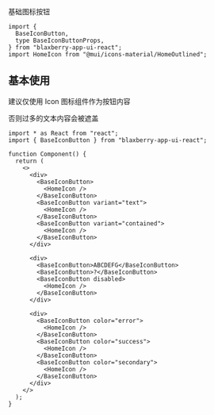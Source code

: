 
<Meta of={Stories} />

<Title>\<BaseIconButton></Title>

<Subtitle>基础图标按钮</Subtitle>

```tsx
import {
  BaseIconButton,
  type BaseIconButtonProps,
} from "blaxberry-app-ui-react";
import HomeIcon from "@mui/icons-material/HomeOutlined";
```

## 基本使用

建议仅使用 Icon 图标组件作为按钮内容

否则过多的文本内容会被遮盖

<Story of={Stories.ExampleBase} />

```tsx
import * as React from "react";
import { BaseIconButton } from "blaxberry-app-ui-react";

function Component() {
  return (
    <>
      <div>
        <BaseIconButton>
          <HomeIcon />
        </BaseIconButton>
        <BaseIconButton variant="text">
          <HomeIcon />
        </BaseIconButton>
        <BaseIconButton variant="contained">
          <HomeIcon />
        </BaseIconButton>
      </div>

      <div>
        <BaseIconButton>ABCDEFG</BaseIconButton>
        <BaseIconButton>?</BaseIconButton>
        <BaseIconButton disabled>
          <HomeIcon />
        </BaseIconButton>
      </div>

      <div>
        <BaseIconButton color="error">
          <HomeIcon />
        </BaseIconButton>
        <BaseIconButton color="success">
          <HomeIcon />
        </BaseIconButton>
        <BaseIconButton color="secondary">
          <HomeIcon />
        </BaseIconButton>
      </div>
    </>
  );
}
```
